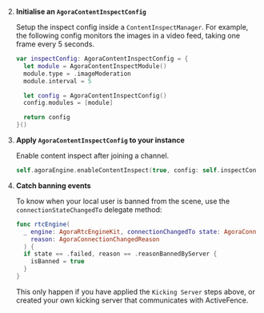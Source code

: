 <PlatformWrapper platform="ios">

2. **Initialise an `AgoraContentInspectConfig`**

    Setup the inspect config inside a `ContentInspectManager`. For example, the following config monitors the images
  in a video feed, taking one frame every 5 seconds.

    ```swift
    var inspectConfig: AgoraContentInspectConfig = {
      let module = AgoraContentInspectModule()
      module.type = .imageModeration
      module.interval = 5

      let config = AgoraContentInspectConfig()
      config.modules = [module]

      return config
    }()
    ```


1. **Apply `AgoraContentInspectConfig` to your <Vg k="ENGINE"/> instance**

    Enable content inspect after joining a channel.

      ```swift
      self.agoraEngine.enableContentInspect(true, config: self.inspectConfig)
      ```

1. **Catch banning events**

    To know when your local user is banned from the scene, use the `connectionStateChangedTo` delegate method:

    ```swift
    func rtcEngine(
      _ engine: AgoraRtcEngineKit, connectionChangedTo state: AgoraConnectionState,
        reason: AgoraConnectionChangedReason
      ) {
      if state == .failed, reason == .reasonBannedByServer {
        isBanned = true
      }
    }
    ```

    This only happen if you have applied the `Kicking Server` steps above, or created your own kicking server that communicates with ActiveFence.

</PlatformWrapper>
